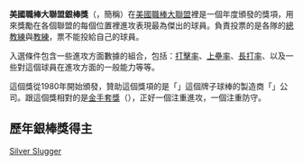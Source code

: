<!-- [[File:Silver_Slugger_Award.gif|right]] -->'''美國職棒大聯盟銀棒獎'''（'''{{lang|en|The Louisville Silver Slugger Award}}'''，簡稱'''{{lang|en|Silver Slugger}}'''）在[[美國職棒大聯盟|美國職棒大聯盟]]裡是一個年度頒發的獎項，用來獎勵在各個聯盟的每個位置裡進攻表現最為傑出的球員。負責投票的是各隊的[[總教練|總教練]]與[[教練|教練]]，票不能投給自己的球員。

入選條件包含一些進攻方面數據的組合，包括：[[打擊率|打擊率]]、[[上壘率|上壘率]]、[[長打率|長打率]]、以及一些對這個球員在進攻方面的一般能力等等。

這個獎從1980年開始頒發，贊助這個獎項的是「''{{lang|en|Louisville Slugger}}''」這個牌子球棒的製造商「{{lang|en|Hillerich & Bradsby}}」公司。跟這個獎相對的是[[美國職棒大聯盟金手套獎|金手套獎]]（{{lang|en|Gold Glove Award}}），正好一個注重進攻，一個注重防守。

==歷年銀棒獎得主==
{{歷年銀棒獎得主}}
{{美國職棒大聯盟獎項}}

[[Category:美國職棒獎項|Silver Slugger]]